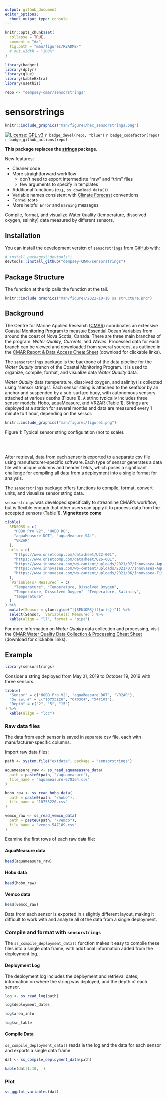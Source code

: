 ```yaml
---
output: github_document
editor_options: 
  chunk_output_type: console
---
```


<!-- README.md is generated from README.Rmd. Please edit that file -->

```r
knitr::opts_chunk$set(
  collapse = TRUE,
  comment = "#>",
  fig.path = "man/figures/README-"
  # out.width = "100%"
)

library(badger)
library(dplyr)
library(glue)
library(kableExtra)
library(usethis)

repo <- "dempsey-cmar/sensorstrings"
```

# sensorstrings


```r
knitr::include_graphics("man/figures/hex_sensorstrings.png")
```


<!-- badges: start -->

[![License: GPL v3](https://img.shields.io/badge/License-GPLv3-blue.svg)](https://www.gnu.org/licenses/gpl-3.0) `r badge_devel(repo, "blue")` `r badge_codefactor(repo)` `r badge_github_actions(repo)`
<!-- badges: end -->

**This package replaces the [strings](https://github.com/Centre-for-Marine-Applied-Research/strings) package.** 

New features:

- Cleaner code 
- More straightforward workflow 
  - don't need to export intermediate "raw" and "trim" files
  - few arguments to specify in templates
- Additional functions (e.g., `ss_download_data()`)
- Variable names consistent with [Climate Forecast](https://cfconventions.org/) conventions
- Formal tests
- More helpful `Error` and `Warning` messages


Compile, format, and visualize Water Quality (temperature, dissolved oxygen, salinity) data measured by different sensors. 

## Installation

You can install the development version of `sensorstrings` from [GitHub](https://github.com/) with:

``` r
# install.packages("devtools")
devtools::install_github("dempsey-CMAR/sensorstrings")
```

## Package Structure

The function at the tip calls the function at the tail.

```r
knitr::include_graphics("man/figures/2022-10-18_ss_structure.png")
```


## Background

The Centre for Marine Applied Research ([CMAR](https://cmar.ca/)) coordinates an extensive [Coastal Monitoring Program](https://cmar.ca/coastal-monitoring-program/) to measure [Essential Ocean Variables](https://www.goosocean.org/index.php?option=com_content&view=article&id=14&Itemid=114) from around the coast of Nova Scotia, Canada. There are three main branches of the program: _Water Quality_, _Currents_, and _Waves_. Processed data for each branch can be viewed and downloaded from several sources, as outlined in the [CMAR Report & Data Access Cheat Sheet](https://github.com/Centre-for-Marine-Applied-Research/strings/blob/master/man/figures/README-access-cheatsheet.pdf) (download for clickable links).

The `sensorstrings` package is the backbone of the data pipeline for the _Water Quality_ branch of the Coastal Monitoring Program. It is used to organize, compile, format, and visualize data _Water Quality_ data. 

_Water Quality_ data (temperature, dissolved oxygen, and salinity) is collected using “sensor strings”. Each sensor string is attached to the seafloor by an anchor and suspended by a sub-surface buoy, with autonomous sensors attached at various depths (Figure 1). A string typically includes three sensor models: Hobo, aquaMeasure, and VR2AR (Table 1). Strings are deployed at a station for several months and data are measured every 1 minute to 1 hour, depending on the sensor.

```r
knitr::include_graphics("man/figures/figure1.png")
```
Figure 1: Typical sensor string configuration (not to scale).

<br>
<br>

After retrieval, data from each sensor is exported to a separate csv file using manufacturer-specific software. Each type of sensor generates a data file with unique columns and header fields, which poses a significant challenge for compiling all data from a deployment into a single format for analysis.

The `sensorstrings` package offers functions to compile, format, convert units, and visualize sensor string data.

`sensorstrings` was developed specifically to streamline CMAR’s workflow, but is flexible enough that other users can apply it to process data from the accepted sensors (Table 1). **Vignettes to come**

```r
tibble(
  SENSORS = c(
    "HOBO Pro V2", "HOBO DO",
    "aquaMeasure DOT", "aquaMeasure SAL",
    "VR2AR"
  ),
  urls = c(
    "https://www.onsetcomp.com/datasheet/U22-001",
    "https://www.onsetcomp.com/datasheet/U26-001",
    "https://www.innovasea.com/wp-content/uploads/2021/07/Innovasea-Aquaculture-Intelligence-Spec-Sheet-062221.pdf",
    "https://www.innovasea.com/wp-content/uploads/2021/07/Innovasea-Aquaculture-Intelligence-Spec-Sheet-062221.pdf",
    "https://www.innovasea.com/wp-content/uploads/2021/06/Innovasea-Fish-Tracking-vr2ar-data-sheet-0621.pdf"
  ),
  `Variable(s) Measured` = c(
    "Temperature", "Temperature, Dissolved Oxygen",
    "Temperature, Dissolved Oxygen", "Temperature, Salinity",
    "Temperature"
  )
) %>%
  mutate(Sensor = glue::glue("[{SENSORS}]({urls})")) %>%
  select(Sensor, `Variable(s) Measured`) %>%
  kable(align = "ll", format = "pipe")
```

For more information on _Water Quality_ data collection and processing, visit the [CMAR Water Quality Data Collection & Processing Cheat Sheet](man/figures/README-workflow-cheatsheet.pdf) (download for clickable links).


## Example

```r
library(sensorstrings)
```

Consider a string deployed from May 31, 2019 to October 19, 2019 with three sensors:

```r
tibble(
  "Sensor" = c("HOBO Pro V2", "aquaMeasure DOT", "VR2AR"),
  "Serial #" = c("10755220", "670364", "547109"),
  "Depth" = c("2", "5", "15")
) %>%
  kable(align = "lcc")
```

### Raw data files

The data from each sensor is saved in separate csv file, each with manufacturer-specific columns.

Import raw data files:

```r
path <- system.file("extdata", package = "sensorstrings")

aquameasure_raw <- ss_read_aquameasure_data(
  path = paste0(path, "/aquameasure"),
  file_name = "aquameasure-670364.csv"
)

hobo_raw <- ss_read_hobo_data(
  path = paste0(path, "/hobo"),
  file_name = "10755220.csv"
)

vemco_raw <- ss_read_vemco_data(
  path = paste0(path, "/vemco"),
  file_name = "vemco-547109.csv"
)
```

Examine the first rows of each raw data file:

#### AquaMeasure data
```r
head(aquameasure_raw)
```

#### Hobo data

```r
head(hobo_raw)
```

#### Vemco data

```r
head(vemco_raw)
```


Data from each sensor is exported in a slightly different layout, making it difficult to work with and analyze all of the data from a single deployment.

### Compile and format with `sensorstrings`

The `ss_compile_deployment_data()` function makes it easy to compile these files into a single data frame, with additional information added from the deployment log.

#### Deployment Log

The deployment log includes the deployment and retrieval dates, information on where the string was deployed, and the depth of each sensor.
```r
log <- ss_read_log(path)
```

```r
log$deployment_dates
```

```r
log$area_info
```

```r
log$sn_table
```

#### Compile Data

`ss_compile_deployment_data()` reads in the log and the data for each sensor and exports a single data frame.
```r
dat <- ss_compile_deployment_data(path)

kable(dat[1:10, ])
```


### Plot

```r
ss_ggplot_variables(dat)
```









